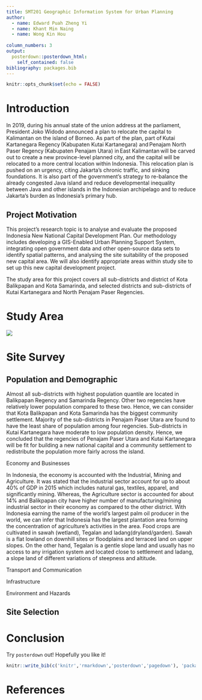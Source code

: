 ```yaml
---
title: SMT201 Geographic Information System for Urban Planning
author:
  - name: Edward Puah Zheng Yi
  - name: Khant Min Naing
  - name: Wong Kin Hou
   
column_numbers: 3
output: 
  posterdown::posterdown_html:
    self_contained: false
bibliography: packages.bib
---
```


```r
knitr::opts_chunk$set(echo = FALSE)
```

# Introduction

In 2019, during his annual state of the union address at the parliament, President Joko Widodo announced a plan to relocate the capital to Kalimantan on the island of Borneo. As part of the plan, part of Kutai Kartanegara Regency (Kabupaten Kutai Kartanegara) and Penajam North Paser Regency (Kabupaten Penajam Utara) in East Kalimantan will be carved out to create a new province-level planned city, and the capital will be relocated to a more central location within Indonesia. This relocation plan is pushed on an urgency, citing Jakarta’s chronic traffic, and sinking foundations. It is also part of the government’s strategy to re-balance the already congested Java island and reduce developmental inequality between Java and other islands in the Indonesian archipelago and to reduce Jakarta’s burden as Indonesia’s primary hub.  

## Project Motivation

This project’s research topic is to analyse and evaluate the proposed Indonesia New National Capital Development Plan. Our methodology includes developing a GIS-Enabled Urban Planning Support System, integrating open government data and other open-source data sets to identify spatial patterns, and analysing the site suitability of the proposed new capital area. We will also identify appropriate areas within study site to set up this new capital development project.  

The study area for this project covers all sub-districts and district of Kota Balikpapan and Kota Samarinda, and selected districts and sub-districts of Kutai Kartanegara and North Penajam Paser Regencies. 

# Study Area

![](../Layout/studysite.jpg)

# Site Survey

## Population and Demographic

Almost all sub-districts with highest population quantile are located in Balikpapan Regency and Samarinda Regency. Other two regencies have relatively lower population compared to these two. Hence, we can consider that Kota Balikpapan and Kota Samarinda has the biggest community settlement.  Majority of the sub-districts in Penajam Paser Utara are found to have the least share of population among four regencies. Sub-districts in Kutai Kartanegara have moderate to low population density. Hence, we concluded that the regencies of Penajam Paser Utara and Kutai Kartanegara will be fit for building a new national capital and a community settlement to redistribute the population more fairly across the island.  

Economy and Businesses

In Indonesia, the economy is accounted with the Industrial, Mining and Agriculture. It was stated that the industrial sector account for up to about 40% of GDP in 2015 which includes natural gas, textiles, apparel, and significantly mining. Whereas, the Agriculture sector is accounted for about 14% and Balikpapan city have higher number of manufacturing/mining industrial sector in their economy as compared to the other district. With Indonesia earning the name of the world’s largest palm oil producer in the world, we can infer that Indonesia has the largest plantation area forming the concentration of agriculture's activities in the area. Food crops are cultivated in sawah (wetland), Tegalan and ladang(dryland/garden). Sawah is a flat lowland on downhill sites or floodplains and terraced land on upper slopes. On the other hand, Tegalan  is a gentle slope land and usually has no access to any irrigation system and located close to settlement and ladang, a slope land of different variations of steepness and altitude. 

Transport and Communication

Infrastructure

Environment and Hazards

## Site Selection

# Conclusion

Try `posterdown` out! Hopefully you like it!

```r
knitr::write_bib(c('knitr','rmarkdown','posterdown','pagedown'), 'packages.bib')
```

# References
